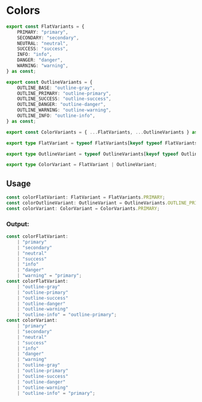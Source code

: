 
<Meta title="Global/Types/Colors" />

# Colors

```ts
export const FlatVariants = {
    PRIMARY: "primary",
    SECONDARY: "secondary",
    NEUTRAL: "neutral",
    SUCCESS: "success",
    INFO: "info",
    DANGER: "danger",
    WARNING: "warning",
} as const;

export const OutlineVariants = {
    OUTLINE_BASE: "outline-gray",
    OUTLINE_PRIMARY: "outline-primary",
    OUTLINE_SUCCESS: "outline-success",
    OUTLINE_DANGER: "outline-danger",
    OUTLINE_WARNING: "outline-warning",
    OUTLINE_INFO: "outline-info",
} as const;

export const ColorVariants = { ...FlatVariants, ...OutlineVariants } as const;

export type FlatVariant = typeof FlatVariants[keyof typeof FlatVariants];

export type OutlineVariant = typeof OutlineVariants[keyof typeof OutlineVariants];

export type ColorVariant = FlatVariant | OutlineVariant;
```

## Usage

```ts
const colorFlatVariant: FlatVariant = FlatVariants.PRIMARY;
const colorOutlineVariant: OutlineVariant = OutlineVariants.OUTLINE_PRIMARY;
const colorVariant: ColorVariant = ColorVariants.PRIMARY;
```

### Output:

```ts
const colorFlatVariant:
    | "primary"
    | "secondary"
    | "neutral"
    | "success"
    | "info"
    | "danger"
    | "warning" = "primary";
const colorFlatVariant:
    | "outline-gray"
    | "outline-primary"
    | "outline-success"
    | "outline-danger"
    | "outline-warning"
    | "outline-info" = "outline-primary";
const colorVariant:
    | "primary"
    | "secondary"
    | "neutral"
    | "success"
    | "info"
    | "danger"
    | "warning"
    | "outline-gray"
    | "outline-primary"
    | "outline-success"
    | "outline-danger"
    | "outline-warning"
    | "outline-info" = "primary";
```
